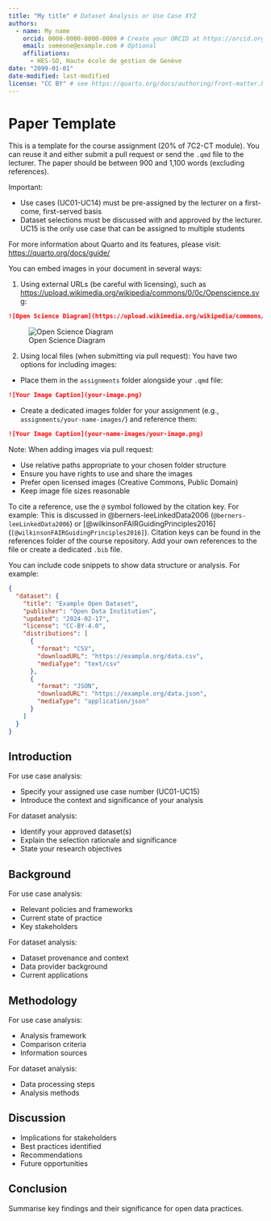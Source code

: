 ```yaml
---
title: "My title" # Dataset Analysis or Use Case XYZ
authors: 
  - name: My name
    orcid: 0000-0000-0000-0000 # Create your ORCID at https://orcid.org. Optional
    email: someone@example.com # Optional
    affiliations:
      - HES-SO, Haute école de gestion de Genève
date: "2099-01-01"
date-modified: last-modified
license: "CC BY" # see https://quarto.org/docs/authoring/front-matter.html
---
```


# Paper Template

This is a template for the course assignment (20% of 7C2-CT module). You can reuse it and either submit a pull request or send the `.qmd` file to the lecturer. The paper should be between 900 and 1,100 words (excluding references).

Important: 

- Use cases (UC01-UC14) must be pre-assigned by the lecturer on a first-come, first-served basis
- Dataset selections must be discussed with and approved by the lecturer. UC15 is the only use case that can be assigned to multiple students

For more information about Quarto and its features, please visit: <https://quarto.org/docs/guide/>

You can embed images in your document in several ways:

1. Using external URLs (be careful with licensing), such as <https://upload.wikimedia.org/wikipedia/commons/0/0c/Openscience.svg>:

```md
![Open Science Diagram](https://upload.wikimedia.org/wikipedia/commons/0/0c/Openscience.svg)
```

![Open Science Diagram](https://upload.wikimedia.org/wikipedia/commons/0/0c/Openscience.svg)

2. Using local files (when submitting via pull request):
You have two options for including images:
- Place them in the `assignments` folder alongside your `.qmd` file:

```md
![Your Image Caption](your-image.png)
```

- Create a dedicated images folder for your assignment (e.g., `assignments/your-name-images/`) and reference them:

```md
![Your Image Caption](your-name-images/your-image.png)
```

Note: When adding images via pull request:

- Use relative paths appropriate to your chosen folder structure
- Ensure you have rights to use and share the images
- Prefer open licensed images (Creative Commons, Public Domain)
- Keep image file sizes reasonable

To cite a reference, use the `@` symbol followed by the citation key. For example: This is discussed in @berners-leeLinkedData2006 (`@berners-leeLinkedData2006`) or [@wilkinsonFAIRGuidingPrinciples2016] (`[@wilkinsonFAIRGuidingPrinciples2016]`). Citation keys can be found in the references folder of the course repository. Add your own references to the file or create a dedicated `.bib` file.  

You can include code snippets to show data structure or analysis. For example:

```json
{
  "dataset": {
    "title": "Example Open Dataset",
    "publisher": "Open Data Institution",
    "updated": "2024-02-17",
    "license": "CC-BY-4.0",
    "distributions": [
      {
        "format": "CSV",
        "downloadURL": "https://example.org/data.csv",
        "mediaType": "text/csv"
      },
      {
        "format": "JSON",
        "downloadURL": "https://example.org/data.json",
        "mediaType": "application/json"
      }
    ]
  }
}
```

## Introduction

For use case analysis:

- Specify your assigned use case number (UC01-UC15)
- Introduce the context and significance of your analysis

For dataset analysis:

- Identify your approved dataset(s)
- Explain the selection rationale and significance
- State your research objectives

## Background

For use case analysis:

- Relevant policies and frameworks
- Current state of practice
- Key stakeholders

For dataset analysis:

- Dataset provenance and context
- Data provider background
- Current applications

## Methodology

For use case analysis:

- Analysis framework
- Comparison criteria
- Information sources

For dataset analysis:

- Data processing steps
- Analysis methods

## Discussion

- Implications for stakeholders
- Best practices identified
- Recommendations
- Future opportunities

## Conclusion

Summarise key findings and their significance for open data practices.